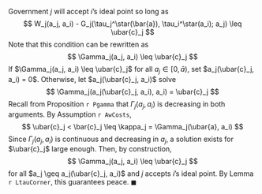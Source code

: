 Government $j$ will accept $i$'s ideal point so long as
$$
W_j(a_j, a_i) - G_j(\tau_j^\star(\bar{a}), \tau_i^\star(a_i); a_j) \leq \ubar{c}_j
$$
Note that this condition can be rewritten as
$$
\Gamma_j(a_j, a_i) \leq \ubar{c}_j
$$
If $\Gamma_j(a_j, a_i) \leq \ubar{c}_j$ for all $a_j \in [0, \bar{a})$, set $a_j(\ubar{c}_j, a_i) = 0$. Otherwise, let $a_j(\ubar{c}_j, a_i)$ solve
$$
\Gamma_j(a_j(\ubar{c}_j, a_i), a_i) = \ubar{c}_j
$$
Recall from Proposition `r Pgamma` that $\Gamma_j(a_j, a_i)$ is decreasing in both arguments. By Assumption `r AwCosts`, 
$$
\ubar{c}_j < \bar{c}_j \leq \kappa_j = \Gamma_j(\ubar{a}, a_i)
$$
Since $\Gamma_j(a_j, a_i)$ is continuous and decreasing in $a_j$, a solution exists for $\ubar{c}_j$ large enough. Then, by construction, 
$$
\Gamma_j(a_j, a_i) \leq \ubar{c}_j
$$
for all $a_j \geq a_j(\ubar{c}_j, a_i)$ and $j$ accepts $i$'s ideal point. By Lemma `r LtauCorner`, this guarantees peace. $\blacksquare$